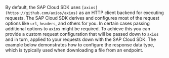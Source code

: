 By default, the SAP Cloud SDK uses `[axios](https://github.com/axios/axios)` as an HTTP client backend for executing requests.
The SAP Cloud SDK derives and configures most of the request options like `url`, `headers`, and others for you.
In certain cases passing additional options to `axios` might be required.
To achieve this you can provide a custom request configuration that will be passed down to `axios` and in turn, applied to your requests down with the SAP Cloud SDK.
The example below demonstrates how to configure the response data type, which is typically used when downloading a file from an endpoint.
